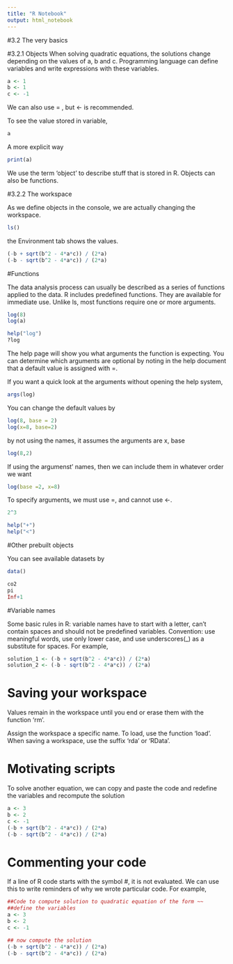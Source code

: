 ```yaml
---
title: "R Notebook"
output: html_notebook
---
```


#3.2 The very basics

#3.2.1 Objects
When solving quadratic equations, the solutions change depending on the values of a, b and c. Programming language can define variables and write expressions with these variables.

```r
a <- 1
b <- 1
c <- -1
```

We can also use = , but <- is recommended.

To see the value stored in variable,
```r
a
```
A more explicit way
```r
print(a)
```

We use the term 'object' to describe stuff that is stored in R. Objects can also be functions.

#3.2.2 The workspace

As we define objects in the console, we are actually changing the workspace.
```r
ls()
```
the Environment tab shows the values.

```r
(-b + sqrt(b^2 - 4*a*c)) / (2*a)
(-b - sqrt(b^2 - 4*a*c)) / (2*a)
```


#Functions

The data analysis process can usually be described as a series of functions applied to the data. R includes predefined functions. They are available for immediate use. Unlike ls, most functions require one or more arguments. 

```r
log(8)
log(a)
```

```r
help("log")
?log
```
The help page will show you what arguments the function is expecting. You can determine which arguments are optional by noting in the help document that a default value is assigned with =. 

If you want a quick look at the arguments without opening the help system,
```r
args(log)
```

You can change the default values by
```r
log(8, base = 2)
log(x=8, base=2)
```

by not using the names, it assumes the arguments are x, base
```r
log(8,2)
```

If using the argumenst' names, then we can include them in whatever order we want
```r
log(base =2, x=8)
```
To specify arguments, we must use =, and cannot use <-.

```r
2^3
```

```r
help("+")
help("<")
```

#Other prebuilt objects

You can see available datasets by
```r
data()
```
```r
co2
pi
Inf+1
```

#Variable names

Some basic rules in R: variable names have to start with a letter, can't contain spaces and should not be predefined variables.
Convention: use meaningful words, use only lower case, and use underscores(_) as a substitute for spaces.
For example, 
```r
solution_1 <- (-b + sqrt(b^2 - 4*a*c)) / (2*a)
solution_2 <- (-b - sqrt(b^2 - 4*a*c)) / (2*a)
```

# Saving your workspace

Values remain in the workspace until you end or erase them with the function 'rm'. 

Assign the workspace a specific name. To load, use the function 'load'. When saving a workspace, use the suffix 'rda' or 'RData'.

# Motivating scripts

To solve another equation, we can copy and paste the code and redefine the variables and recompute the solution
```r
a <- 3
b <- 2
c <- -1
(-b + sqrt(b^2 - 4*a*c)) / (2*a)
(-b - sqrt(b^2 - 4*a*c)) / (2*a)
```

# Commenting your code

If a line of R code starts with the symbol #, it is not evaluated. We can use this to write reminders of why we wrote particular code.
For example,
```r
##Code to compute solution to quadratic equation of the form ~~
##define the variables
a <- 3 
b <- 2
c <- -1

## now compute the solution
(-b + sqrt(b^2 - 4*a*c)) / (2*a)
(-b - sqrt(b^2 - 4*a*c)) / (2*a)
```









